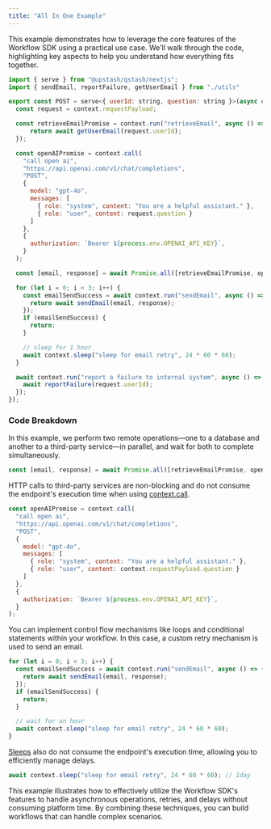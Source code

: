 ```yaml
---
title: "All In One Example"
---
```


This example demonstrates how to leverage the core features of the Workflow SDK using a practical use case. We'll walk through the code, highlighting key aspects to help you understand how everything fits together.

```javascript 
import { serve } from "@upstash/qstash/nextjs";
import { sendEmail, reportFailure, getUserEmail } from "./utils"

export const POST = serve<{ userId: string, question: string }>(async context => {
  const request = context.requestPayload;

  const retrieveEmailPromise = context.run("retrieveEmail", async () => {
      return await getUserEmail(request.userId);
  });

  const openAIPromise = context.call(
    "call open ai",
    "https://api.openai.com/v1/chat/completions",
    "POST", 
    {
      model: "gpt-4o",
      messages: [
        { role: "system", content: "You are a helpful assistant." },
        { role: "user", content: request.question }
      ]
    },
    {
      authorization: `Bearer ${process.env.OPENAI_API_KEY}`,
    }
  );

  const [email, response] = await Promise.all([retrieveEmailPromise, openAIPromise]);

  for (let i = 0; i < 3; i++) {
    const emailSendSuccess = await context.run("sendEmail", async () => {
      return await sendEmail(email, response);
    });
    if (emailSendSuccess) {
      return;
    }

    // sleep for 1 hour
    await context.sleep("sleep for email retry", 24 * 60 * 60);
  }

  await context.run("report a failure to internal system", async () => {
    await reportFailure(request.userId);
  });
});
```

### Code Breakdown

In this example, we perform two remote operations—one to a database and another to a third-party service—in parallel, and wait for both to complete simultaneously.

```javascript
const [email, response] = await Promise.all([retrieveEmailPromise, openAIPromise]);
```

HTTP calls to third-party services are non-blocking and do not consume the endpoint's execution time when using [context.call](/qstash/workflows/basics/context#context-call).

```javascript
const openAIPromise = context.call(
  "call open ai",
  "https://api.openai.com/v1/chat/completions",
  "POST", 
  {
    model: "gpt-4o",
    messages: [
      { role: "system", content: "You are a helpful assistant." },
      { role: "user", content: context.requestPayload.question }
    ]
  },
  {
    authorization: `Bearer ${process.env.OPENAI_API_KEY}`,
  }
);
```

You can implement control flow mechanisms like loops and conditional statements within your workflow. In this case, a custom retry mechanism is used to send an email.

```javascript
for (let i = 0; i < 3; i++) {
  const emailSendSuccess = await context.run("sendEmail", async () => {
    return await sendEmail(email, response);
  });
  if (emailSendSuccess) {
    return;
  }

  // wait for an hour
  await context.sleep("sleep for email retry", 24 * 60 * 60);
}
```

[Sleeps](/qstash/workflows/basics/context#context-sleep) also do not consume the endpoint's execution time, allowing you to efficiently manage delays.

```javascript
await context.sleep("sleep for email retry", 24 * 60 * 60); // 1day
```

This example illustrates how to effectively utilize the Workflow SDK's features to handle asynchronous operations, retries, and delays without consuming platform time.
By combining these techniques, you can build workflows that can handle complex scenarios.
